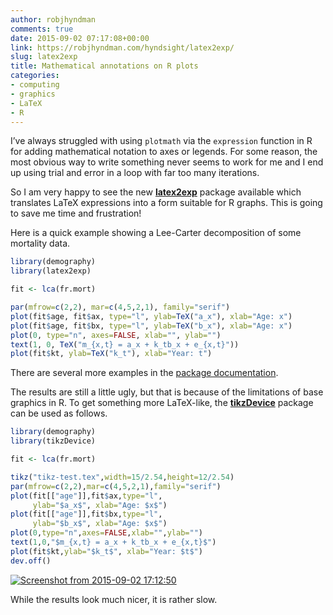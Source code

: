 ```yaml
---
author: robjhyndman
comments: true
date: 2015-09-02 07:17:08+00:00
link: https://robjhyndman.com/hyndsight/latex2exp/
slug: latex2exp
title: Mathematical annotations on R plots
categories:
- computing
- graphics
- LaTeX
- R
---
```


I've always struggled with using `plotmath` via the `expression` function in R for adding mathematical notation to axes or legends. For some reason, the most obvious way to write something never seems to work for me and I end up using trial and error in a loop with far too many iterations.

So I am very happy to see the new **[latex2exp](https://github.com/stefano-meschiari/latex2exp)** package available which translates LaTeX expressions into a form suitable for R graphs. This is going to save me time and frustration!<!-- more -->

Here is a quick example showing a Lee-Carter decomposition of some mortality data.

```r
library(demography)
library(latex2exp)

fit <- lca(fr.mort)

par(mfrow=c(2,2), mar=c(4,5,2,1), family="serif")
plot(fit$age, fit$ax, type="l", ylab=TeX("a_x"), xlab="Age: x")
plot(fit$age, fit$bx, type="l", ylab=TeX("b_x"), xlab="Age: x")
plot(0, type="n", axes=FALSE, xlab="", ylab="")
text(1, 0, TeX("m_{x,t} = a_x + k_tb_x + e_{x,t}"))
plot(fit$kt, ylab=TeX("k_t"), xlab="Year: t")
```



There are several more examples in the [package documentation](https://github.com/stefano-meschiari/latex2exp).

The results are still a little ugly, but that is because of the limitations of base graphics in R. To get something more LaTeX-like, the [**tikzDevice**](https://cran.rstudio.com/web/packages/tikzDevice/index.html) package can be used as follows.

```r
library(demography)
library(tikzDevice)

fit <- lca(fr.mort)

tikz("tikz-test.tex",width=15/2.54,height=12/2.54)
par(mfrow=c(2,2),mar=c(4,5,2,1),family="serif")
plot(fit[["age"]],fit$ax,type="l",
     ylab="$a_x$", xlab="Age: $x$")
plot(fit[["age"]],fit$bx,type="l",
     ylab="$b_x$", xlab="Age: $x$")
plot(0,type="n",axes=FALSE,xlab="",ylab="")
text(1,0,"$m_{x,t} = a_x + k_tb_x + e_{x,t}$")
plot(fit$kt,ylab="$k_t$", xlab="Year: $t$")
dev.off()
```

[![Screenshot from 2015-09-02 17:12:50](/files/Screenshot-from-2015-09-02-171250.png)](/files/Screenshot-from-2015-09-02-171250.png)

While the results look much nicer, it is rather slow.

